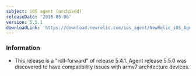 ```yaml
---
subject: iOS agent (archived)
releaseDate: '2016-05-06'
version: 5.5.1
downloadLink: 'https://download.newrelic.com/ios_agent/NewRelic_iOS_Agent_5.5.1.zip'
---
```


### Information

* This release is a "roll-forward" of release 5.4.1. Agent release 5.5.0 was discovered to have compatibility issues with armv7 architecture devices.
